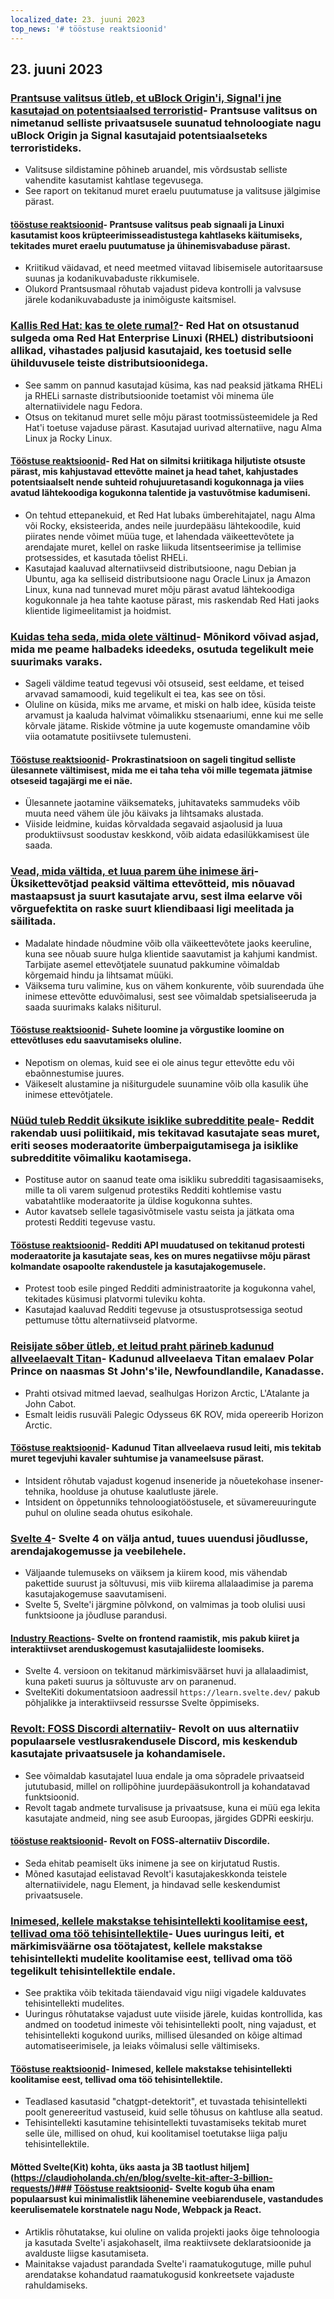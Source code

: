 ```yaml
---
localized_date: 23. juuni 2023
top_news: '# tööstuse reaktsioonid'
---
```




<CallToAction />

<Steps>

## 23. juuni 2023

### [Prantsuse valitsus ütleb, et uBlock Origin'i, Signal'i jne kasutajad on potentsiaalsed terroristid](https://www.laquadrature.net/en/2023/06/05/criminalization-of-encryption-the-8-december-case/)- Prantsuse valitsus on nimetanud selliste privaatsusele suunatud tehnoloogiate nagu uBlock Origin ja Signal kasutajaid potentsiaalseteks terroristideks.

- Valitsuse sildistamine põhineb aruandel, mis võrdsustab selliste vahendite kasutamist kahtlase tegevusega.
- See raport on tekitanud muret eraelu puutumatuse ja valitsuse jälgimise pärast.

#### [tööstuse reaktsioonid](http://news.ycombinator.com/item?id=36428046)- Prantsuse valitsus peab signaali ja Linuxi kasutamist koos krüpteerimisseadistustega kahtlaseks käitumiseks, tekitades muret eraelu puutumatuse ja ühinemisvabaduse pärast.

- Kriitikud väidavad, et need meetmed viitavad libisemisele autoritaarsuse suunas ja kodanikuvabaduste rikkumisele.
- Olukord Prantsusmaal rõhutab vajadust pideva kontrolli ja valvsuse järele kodanikuvabaduste ja inimõiguste kaitsmisel.

### [Kallis Red Hat: kas te olete rumal?](https://www.jeffgeerling.com/blog/2023/dear-red-hat-are-you-dumb)- Red Hat on otsustanud sulgeda oma Red Hat Enterprise Linuxi (RHEL) distributsiooni allikad, vihastades paljusid kasutajaid, kes toetusid selle ühilduvusele teiste distributsioonidega.

- See samm on pannud kasutajad küsima, kas nad peaksid jätkama RHELi ja RHELi sarnaste distributsioonide toetamist või minema üle alternatiividele nagu Fedora.
- Otsus on tekitanud muret selle mõju pärast tootmissüsteemidele ja Red Hat'i toetuse vajaduse pärast. Kasutajad uurivad alternatiive, nagu Alma Linux ja Rocky Linux.

#### [Tööstuse reaktsioonid](http://news.ycombinator.com/item?id=36436786)- Red Hat on silmitsi kriitikaga hiljutiste otsuste pärast, mis kahjustavad ettevõtte mainet ja head tahet, kahjustades potentsiaalselt nende suhteid rohujuuretasandi kogukonnaga ja viies avatud lähtekoodiga kogukonna talentide ja vastuvõtmise kadumiseni.

- On tehtud ettepanekuid, et Red Hat lubaks ümberehitajatel, nagu Alma või Rocky, eksisteerida, andes neile juurdepääsu lähtekoodile, kuid piirates nende võimet müüa tuge, et lahendada väikeettevõtete ja arendajate muret, kellel on raske liikuda litsentseerimise ja tellimise protsessides, et kasutada tõelist RHELi.
- Kasutajad kaaluvad alternatiivseid distributsioone, nagu Debian ja Ubuntu, aga ka selliseid distributsioone nagu Oracle Linux ja Amazon Linux, kuna nad tunnevad muret mõju pärast avatud lähtekoodiga kogukonnale ja hea tahte kaotuse pärast, mis raskendab Red Hati jaoks klientide ligimeelitamist ja hoidmist.

### [Kuidas teha seda, mida olete vältinud](https://jasonfeifer.beehiiv.com/p/the-thing-that-seems-like-a-bad-idea-maybe-try-it)- Mõnikord võivad asjad, mida me peame halbadeks ideedeks, osutuda tegelikult meie suurimaks varaks.

- Sageli väldime teatud tegevusi või otsuseid, sest eeldame, et teised arvavad samamoodi, kuid tegelikult ei tea, kas see on tõsi.
- Oluline on küsida, miks me arvame, et miski on halb idee, küsida teiste arvamust ja kaaluda halvimat võimalikku stsenaariumi, enne kui me selle kõrvale jätame. Riskide võtmine ja uute kogemuste omandamine võib viia ootamatute positiivsete tulemusteni.

#### [Tööstuse reaktsioonid](http://news.ycombinator.com/item?id=36427849)- Prokrastinatsioon on sageli tingitud selliste ülesannete vältimisest, mida me ei taha teha või mille tegemata jätmise otseseid tagajärgi me ei näe.

- Ülesannete jaotamine väiksemateks, juhitavateks sammudeks võib muuta need vähem üle jõu käivaks ja lihtsamaks alustada.
- Viiside leidmine, kuidas kõrvaldada segavaid asjaolusid ja luua produktiivsust soodustav keskkond, võib aidata edasilükkamisest üle saada.

### [Vead, mida vältida, et luua parem ühe inimese äri](https://tinyempires.substack.com/p/4-mistakes-to-avoid-to-build-a-better)- Üksikettevõtjad peaksid vältima ettevõtteid, mis nõuavad mastaapsust ja suurt kasutajate arvu, sest ilma eelarve või võrguefektita on raske suurt kliendibaasi ligi meelitada ja säilitada.

- Madalate hindade nõudmine võib olla väikeettevõtete jaoks keeruline, kuna see nõuab suure hulga klientide saavutamist ja kahjumi kandmist. Tarbijate asemel ettevõtjatele suunatud pakkumine võimaldab kõrgemaid hindu ja lihtsamat müüki.
- Väiksema turu valimine, kus on vähem konkurente, võib suurendada ühe inimese ettevõtte eduvõimalusi, sest see võimaldab spetsialiseeruda ja saada suurimaks kalaks nišiturul.

#### [Tööstuse reaktsioonid](http://news.ycombinator.com/item?id=36431268)- Suhete loomine ja võrgustike loomine on ettevõtluses edu saavutamiseks oluline.

- Nepotism on olemas, kuid see ei ole ainus tegur ettevõtte edu või ebaõnnestumise juures.
- Väikeselt alustamine ja nišiturgudele suunamine võib olla kasulik ühe inimese ettevõtjatele.

### [Nüüd tuleb Reddit üksikute isiklike subredditite peale](https://toot.cat/@dredmorbius/110588848407336816)- Reddit rakendab uusi poliitikaid, mis tekitavad kasutajate seas muret, eriti seoses moderaatorite ümberpaigutamisega ja isiklike subredditite võimaliku kaotamisega.

- Postituse autor on saanud teate oma isikliku subredditi tagasisaamiseks, mille ta oli varem sulgenud protestiks Redditi kohtlemise vastu vabatahtlike moderaatorite ja üldise kogukonna suhtes.
- Autor kavatseb sellele tagasivõtmisele vastu seista ja jätkata oma protesti Redditi tegevuse vastu.

#### [Tööstuse reaktsioonid](http://news.ycombinator.com/item?id=36434885)- Redditi API muudatused on tekitanud protesti moderaatorite ja kasutajate seas, kes on mures negatiivse mõju pärast kolmandate osapoolte rakendustele ja kasutajakogemusele.

- Protest toob esile pinged Redditi administraatorite ja kogukonna vahel, tekitades küsimusi platvormi tuleviku kohta.
- Kasutajad kaaluvad Redditi tegevuse ja otsustusprotsessiga seotud pettumuse tõttu alternatiivseid platvorme.

### [Reisijate sõber ütleb, et leitud praht pärineb kadunud allveelaevalt Titan](https://www.bbc.com/news/live/world-us-canada-65967464)- Kadunud allveelaeva Titan emalaev Polar Prince on naasmas St John's'ile, Newfoundlandile, Kanadasse.

- Prahti otsivad mitmed laevad, sealhulgas Horizon Arctic, L'Atalante ja John Cabot.
- Esmalt leidis rusuväli Palegic Odysseus 6K ROV, mida opereerib Horizon Arctic.

#### [Tööstuse reaktsioonid](http://news.ycombinator.com/item?id=36434173)- Kadunud Titan allveelaeva rusud leiti, mis tekitab muret tegevjuhi kavaler suhtumise ja vanameelsuse pärast.

- Intsident rõhutab vajadust kogenud inseneride ja nõuetekohase insener-tehnika, hoolduse ja ohutuse kaalutluste järele.
- Intsident on õppetunniks tehnoloogiatööstusele, et süvamereuuringute puhul on oluline seada ohutus esikohale.

### [Svelte 4](https://svelte.dev/blog/svelte-4)- Svelte 4 on välja antud, tuues uuendusi jõudlusse, arendajakogemusse ja veebilehele.

- Väljaande tulemuseks on väiksem ja kiirem kood, mis vähendab pakettide suurust ja sõltuvusi, mis viib kiirema allalaadimise ja parema kasutajakogemuse saavutamiseni.
- Svelte 5, Svelte'i järgmine põlvkond, on valmimas ja toob olulisi uusi funktsioone ja jõudluse parandusi.

#### [Industry Reactions](http://news.ycombinator.com/item?id=36432272)- Svelte on frontend raamistik, mis pakub kiiret ja interaktiivset arenduskogemust kasutajaliideste loomiseks.

- Svelte 4. versioon on tekitanud märkimisväärset huvi ja allalaadimist, kuna paketi suurus ja sõltuvuste arv on paranenud.
- SvelteKiti dokumentatsioon aadressil `https://learn.svelte.dev/` pakub põhjalikke ja interaktiivseid ressursse Svelte õppimiseks.

### [Revolt: FOSS Discordi alternatiiv](https://revolt.chat/)- Revolt on uus alternatiiv populaarsele vestlusrakendusele Discord, mis keskendub kasutajate privaatsusele ja kohandamisele.

- See võimaldab kasutajatel luua endale ja oma sõpradele privaatseid jututubasid, millel on rollipõhine juurdepääsukontroll ja kohandatavad funktsioonid.
- Revolt tagab andmete turvalisuse ja privaatsuse, kuna ei müü ega lekita kasutajate andmeid, ning see asub Euroopas, järgides GDPRi eeskirju.

#### [tööstuse reaktsioonid](http://news.ycombinator.com/item?id=36433842)- Revolt on FOSS-alternatiiv Discordile.

- Seda ehitab peamiselt üks inimene ja see on kirjutatud Rustis.
- Mõned kasutajad eelistavad Revolt'i kasutajakeskkonda teistele alternatiividele, nagu Element, ja hindavad selle keskendumist privaatsusele.

### [Inimesed, kellele makstakse tehisintellekti koolitamise eest, tellivad oma töö tehisintellektile](https://www.technologyreview.com/2023/06/22/1075405/the-people-paid-to-train-ai-are-outsourcing-their-work-to-ai/)- Uues uuringus leiti, et märkimisväärne osa töötajatest, kellele makstakse tehisintellekti mudelite koolitamise eest, tellivad oma töö tegelikult tehisintellektile endale.

- See praktika võib tekitada täiendavaid vigu niigi vigadele kalduvates tehisintellekti mudelites.
- Uuringus rõhutatakse vajadust uute viiside järele, kuidas kontrollida, kas andmed on toodetud inimeste või tehisintellekti poolt, ning vajadust, et tehisintellekti kogukond uuriks, millised ülesanded on kõige altimad automatiseerimisele, ja leiaks võimalusi selle vältimiseks.

#### [Tööstuse reaktsioonid](http://news.ycombinator.com/item?id=36432279)- Inimesed, kellele makstakse tehisintellekti koolitamise eest, tellivad oma töö tehisintellektile.

- Teadlased kasutasid "chatgpt-detektorit", et tuvastada tehisintellekti poolt genereeritud vastuseid, kuid selle tõhusus on kahtluse alla seatud.
- Tehisintellekti kasutamine tehisintellekti tuvastamiseks tekitab muret selle üle, millised on ohud, kui koolitamisel toetutakse liiga palju tehisintellektile.

#### Mõtted Svelte(Kit) kohta, üks aasta ja 3B taotlust hiljem](https://claudioholanda.ch/en/blog/svelte-kit-after-3-billion-requests/)### [Tööstuse reaktsioonid](http://news.ycombinator.com/item?id=36427583)- Svelte kogub üha enam populaarsust kui minimalistlik lähenemine veebiarendusele, vastandudes keerulisematele korstnatele nagu Node, Webpack ja React.

- Artiklis rõhutatakse, kui oluline on valida projekti jaoks õige tehnoloogia ja kasutada Svelte'i asjakohaselt, ilma reaktiivsete deklaratsioonide ja avalduste liigse kasutamiseta.
- Mainitakse vajadust parandada Svelte'i raamatukogutuge, mille puhul arendatakse kohandatud raamatukogusid konkreetsete vajaduste rahuldamiseks.

</Steps>
